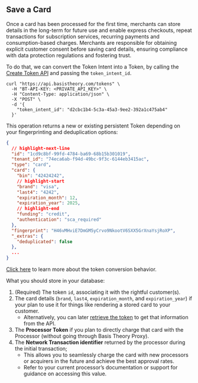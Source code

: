 
## Save a Card

Once a card has been processed for the first time, merchants can store details in the long-term for future use and enable express checkouts, repeat transactions for subscription services, recurring payments and consumption-based charges. Merchants are responsible for obtaining explicit customer consent before saving card details, ensuring compliance with data protection regulations and fostering trust.

To do that, we can convert the Token Intent into a Token, by calling the [Create Token API](/docs/api/tokens#create-token) and passing the `token_intent_id`.

```shell showLineNumbers title="Create Token"
curl "https://api.basistheory.com/tokens" \
  -H "BT-API-KEY: <PRIVATE_API_KEY>" \
  -H "Content-Type: application/json" \
  -X "POST" \
  -d '{
    "token_intent_id": "d2cbc1b4-5c3a-45a3-9ee2-392a1c475ab4"
  }'
```

This operation returns a new or existing persistent Token depending on your fingerprinting and deduplication options:

```json showLineNumbers title="Token sample"
{
  // highlight-next-line
  "id": "1cd9c8bf-99fd-4784-ba69-68b15b301019",
  "tenant_id": "74eca6ab-f94d-49bc-9f3c-6144eb3415ac",
  "type": "card",
  "card": {
    "bin": "42424242",
    // highlight-start
    "brand": "visa",
    "last4": "4242",
    "expiration_month": 12,
    "expiration_year": 2025,
    // highlight-end
    "funding": "credit",
    "authentication": "sca_required"
  },
  "fingerprint": "H46vMHviE7DmGM5yCrvo9NkootV6SXX5GrXnaYsjRoXP",
  "_extras": {
    "deduplicated": false
  },
  ...
}
```

<Alert>[Click here](/docs/api/tokens/token-intents#convert-token-intent-to-token) to learn more about the token conversion behavior.</Alert>

What you should store in your database:

1. (Required) The token `id`, associating it with the rightful customer(s).
2. The card details (`brand`, `last4`, `expiration_month`, and `expiration_year`) if your plan to use it for things like rendering a stored card to your customer.
   - Alternatively, you can later [retrieve the token](http://localhost:3000/docs/api/tokens/#get-a-token) to get that information from the API.
3. The **Processor Token** if you plan to directly charge that card with the Processor (without going through Basis Theory Proxy).
4. The **Network Transaction identifier** returned by the processor during the initial transaction;
   - This allows you to seamlessly charge the card with new processors or acquirers in the future and achieve the best approval rates.
   - Refer to your current processor’s documentation or support for guidance on accessing this value.

